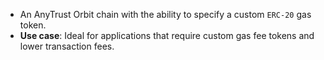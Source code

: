 - An AnyTrust Orbit chain with the ability to specify a custom `ERC-20` gas token.
- **Use case**: Ideal for applications that require custom gas fee tokens and lower transaction fees.
